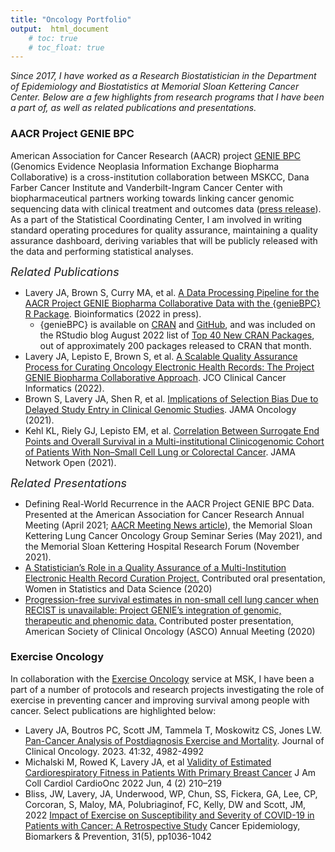 ```yaml
---
title: "Oncology Portfolio"
output:  html_document
    # toc: true
    # toc_float: true
---
```

<link rel="stylesheet" href="fonts/academicons.min.css"/>  

<!-- Global site tag (gtag.js) - Google Analytics -->
<script async src="https://www.googletagmanager.com/gtag/js?id=UA-137654852-1"></script>
<script>
  window.dataLayer = window.dataLayer || [];
  function gtag(){dataLayer.push(arguments);}
  gtag('js', new Date());

  gtag('config', 'UA-137654852-1');
</script>

*Since 2017, I have worked as a Research Biostatistician in the Department of Epidemiology and Biostatistics at Memorial Sloan Kettering Cancer Center. Below are a few highlights from research programs that I have been a part of, as well as related publications and presentations.*

### AACR Project GENIE BPC

American Association for Cancer Research (AACR) project [GENIE BPC](https://www.mskcc.org/departments/epidemiology-biostatistics/biostatistics/project-genie-bpc-genomics-evidence-neoplasia-information-exchange-biopharma-collaborative) (Genomics Evidence Neoplasia Information Exchange Biopharma Collaborative) is a cross-institution collaboration between MSKCC, Dana Farber Cancer Institute and Vanderbilt-Ingram Cancer Center with biopharmaceutical partners working towards linking cancer genomic sequencing data with clinical treatment and outcomes data ([press release](https://www.aacr.org/Newsroom/Pages/News-Release-Detail.aspx?ItemID=1354)). As a part of the Statistical Coordinating Center, I am involved in writing standard operating procedures for quality assurance, maintaining a quality assurance dashboard, deriving variables that will be publicly released with the data and performing statistical analyses. 

<font size="4"><i> Related Publications </font></i> 

* Lavery JA, Brown S, Curry MA, et al. [A Data Processing Pipeline for the AACR Project GENIE Biopharma Collaborative Data with the {genieBPC} R Package](https://academic.oup.com/bioinformatics/advance-article/doi/10.1093/bioinformatics/btac796/6909009). Bioinformatics (2022 in press).  
  - {genieBPC} is available on [CRAN](https://cran.r-project.org/web/packages/genieBPC/index.html) and [GitHub](https://genie-bpc.github.io/genieBPC/), and was included on the RStudio blog August 2022 list of [Top 40 New CRAN Packages](https://rviews.rstudio.com/2022/09/26/august-2022-top-40-new-cran-packages), out of approximately 200 packages released to CRAN that month. 

* Lavery JA, Lepisto E, Brown S, et al. [A Scalable Quality Assurance Process for Curating Oncology Electronic Health Records: The Project GENIE Biopharma Collaborative Approach](https://ascopubs.org/doi/full/10.1200/CCI.21.00105). JCO Clinical Cancer Informatics (2022).  
* Brown S, Lavery JA, Shen R, et al. [Implications of Selection Bias Due to Delayed Study Entry in Clinical Genomic Studies](https://jamanetwork.com/journals/jamaoncology/article-abstract/2785693). JAMA Oncology (2021).  
* Kehl KL, Riely GJ, Lepisto EM, et al. [Correlation Between Surrogate End Points and Overall Survival in a Multi-institutional Clinicogenomic Cohort of Patients With Non–Small Cell Lung or Colorectal Cancer](https://jamanetwork.com/journals/jamanetworkopen/article-abstract/2782339). JAMA Network Open (2021).

<font size="4"><i> Related Presentations </font></i>  

* Defining Real-World Recurrence in the AACR Project GENIE BPC Data. Presented at the American Association for Cancer Research Annual Meeting (April 2021; [AACR Meeting News article](https://www.aacrmeetingnews.org/news/minisymposium-explores-real-world-examples-of-project-genie-applications/)), the
Memorial Sloan Kettering Lung Cancer Oncology Group Seminar Series (May 2021), and the Memorial Sloan Kettering Hospital Research Forum (November 2021).  
* [A Statistician’s Role in a Quality Assurance of a Multi-Institution Electronic Health Record Curation Project.](https://ww2.amstat.org/meetings/wsds/2020/onlineprogram/AbstractDetails.cfm?AbstractID=309549) Contributed oral presentation, Women in Statistics and Data Science (2020)
* [Progression-free survival estimates in non-small cell lung cancer when RECIST is unavailable: Project GENIE’s integration of genomic, therapeutic and phenomic data.](https://ascopubs.org/doi/abs/10.1200/JCO.2020.38.15_suppl.9622) Contributed poster presentation, American Society of Clinical Oncology (ASCO) Annual Meeting (2020)

### Exercise Oncology

In collaboration with the [Exercise Oncology](https://www.mskcc.org/research-areas/topics/exercise-oncology) service at MSK, I have been a part of a number of protocols and research projects investigating the role of exercise in preventing cancer and improving survival among people with cancer. Select publications are highlighted below:

* Lavery JA, Boutros PC, Scott JM, Tammela T, Moskowitz CS, Jones LW. [Pan-Cancer Analysis of Postdiagnosis Exercise and Mortality](https://ascopubs.org/doi/full/10.1200/JCO.23.00058#:~:text=In%20pan%2Dcancer%20analysis%2C%20exercise,and%20mortality%20from%20other%20causes.). Journal of Clinical Oncology. 2023. 41:32, 4982-4992
* Michalski M, Rowed K, Lavery JA, et al [Validity of Estimated Cardiorespiratory Fitness in Patients With Primary Breast Cancer](https://wwwjaccorg/doi/abs/101016/jjaccao202205003) J Am Coll Cardiol CardioOnc 2022 Jun, 4 (2) 210–219  
* Bliss, JW, Lavery, JA, Underwood, WP, Chun, SS, Fickera, GA, Lee, CP, Corcoran, S, Maloy, MA, Polubriaginof, FC, Kelly, DW and Scott, JM, 2022 [Impact of Exercise on Susceptibility and Severity of COVID-19 in Patients with Cancer: A Retrospective Study](https://aacrjournalsorg/cebp/article-abstract/31/5/1036/694740/Impact-of-Exercise-on-Susceptibility-and-Severity) Cancer Epidemiology, Biomarkers & Prevention, 31(5), pp1036-1042